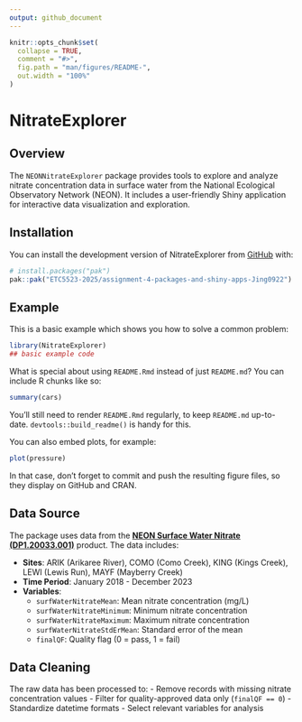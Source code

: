 ```yaml
---
output: github_document
---
```


<!-- README.md is generated from README.Rmd. Please edit that file -->

```r
knitr::opts_chunk$set(
  collapse = TRUE,
  comment = "#>",
  fig.path = "man/figures/README-",
  out.width = "100%"
)
```

# NitrateExplorer

<!-- badges: start -->
<!-- badges: end -->

## Overview

The `NEONNitrateExplorer` package provides tools to explore and analyze nitrate concentration data in surface water from the National Ecological Observatory Network (NEON). It includes a user-friendly Shiny application for interactive data visualization and exploration.


## Installation

You can install the development version of NitrateExplorer from [GitHub](https://github.com/) with:

``` r
# install.packages("pak")
pak::pak("ETC5523-2025/assignment-4-packages-and-shiny-apps-Jing0922")
```

## Example

This is a basic example which shows you how to solve a common problem:

```r
library(NitrateExplorer)
## basic example code
```

What is special about using `README.Rmd` instead of just `README.md`? You can include R chunks like so:

```r
summary(cars)
```

You'll still need to render `README.Rmd` regularly, to keep `README.md` up-to-date. `devtools::build_readme()` is handy for this.

You can also embed plots, for example:

```r
plot(pressure)
```

In that case, don't forget to commit and push the resulting figure files, so they display on GitHub and CRAN.


## Data Source

The package uses data from the **[NEON Surface Water Nitrate (DP1.20033.001)](https://data.neonscience.org/data-products/DP1.20033.001/RELEASE-2025)** product. The data includes:

- **Sites**: ARIK (Arikaree River), COMO (Como Creek), KING (Kings Creek), LEWI (Lewis Run), MAYF (Mayberry Creek)
- **Time Period**: January 2018 - December 2023
- **Variables**: 
  - `surfWaterNitrateMean`: Mean nitrate concentration (mg/L)
  - `surfWaterNitrateMinimum`: Minimum nitrate concentration
  - `surfWaterNitrateMaximum`: Maximum nitrate concentration  
  - `surfWaterNitrateStdErMean`: Standard error of the mean
  - `finalQF`: Quality flag (0 = pass, 1 = fail)

## Data Cleaning

The raw data has been processed to:
- Remove records with missing nitrate concentration values
- Filter for quality-approved data only (`finalQF == 0`)
- Standardize datetime formats
- Select relevant variables for analysis



